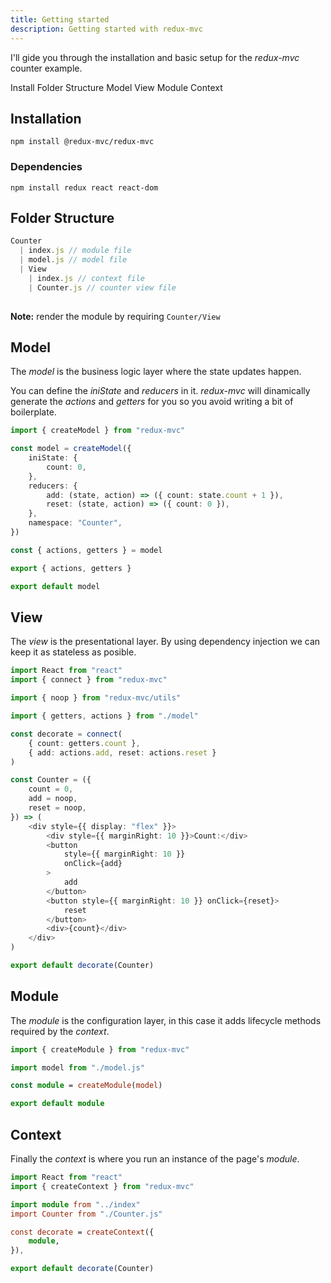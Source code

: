 ```yaml
---
title: Getting started
description: Getting started with redux-mvc
---
```


<PageDescription>

I'll gide you through the installation and basic setup for the *redux-mvc* counter example.

</PageDescription>


<AnchorLinks>
  <AnchorLink>Install</AnchorLink>
  <AnchorLink>Folder Structure</AnchorLink>
  <AnchorLink>Model</AnchorLink>
  <AnchorLink>View</AnchorLink>
  <AnchorLink>Module</AnchorLink>
  <AnchorLink>Context</AnchorLink>
</AnchorLinks>

## Installation


  ```shell
  npm install @redux-mvc/redux-mvc
  ```

### Dependencies

  ```shell
  npm install redux react react-dom
  ```
  
## Folder Structure

  ```ts
  Counter
    | index.js // module file
    | model.js // model file
    | View 
      | index.js // context file
      | Counter.js // counter view file
    
  ```
  
  **Note:** render the module by requiring `Counter/View`

## Model

The *model* is the business logic layer where the state updates happen. 

You can define the *iniState* and *reducers* in it. *redux-mvc* will dinamically generate the *actions* and *getters* for you so you avoid writing a bit of boilerplate.

  ```ts
  import { createModel } from "redux-mvc"

  const model = createModel({
      iniState: {
          count: 0,
      },
      reducers: {
          add: (state, action) => ({ count: state.count + 1 }),
          reset: (state, action) => ({ count: 0 }),
      },
      namespace: "Counter",
  })

  const { actions, getters } = model

  export { actions, getters }

  export default model
  ```

## View

The *view* is the presentational layer. By using dependency injection we can keep it as stateless as posible.

  ```ts
  import React from "react"
  import { connect } from "redux-mvc"

  import { noop } from "redux-mvc/utils"

  import { getters, actions } from "./model"

  const decorate = connect(
      { count: getters.count },
      { add: actions.add, reset: actions.reset }
  )

  const Counter = ({
      count = 0,
      add = noop,
      reset = noop,
  }) => (
      <div style={{ display: "flex" }}>
          <div style={{ marginRight: 10 }}>Count:</div>
          <button
              style={{ marginRight: 10 }}
              onClick={add}
          >
              add
          </button>
          <button style={{ marginRight: 10 }} onClick={reset}>
              reset
          </button>
          <div>{count}</div>
      </div>
  )

  export default decorate(Counter)
  ```

## Module

The *module* is the configuration layer, in this case it adds lifecycle methods required by the *context*.

  ```ts
  import { createModule } from "redux-mvc"

  import model from "./model.js"

  const module = createModule(model)

  export default module
  
  ```

## Context

Finally the *context* is where you run an instance of the page's *module*. 

  ```ts
  import React from "react"
  import { createContext } from "redux-mvc"

  import module from "../index"
  import Counter from "./Counter.js"

  const decorate = createContext({
      module,
  }),

  export default decorate(Counter)

  ```
  
  

